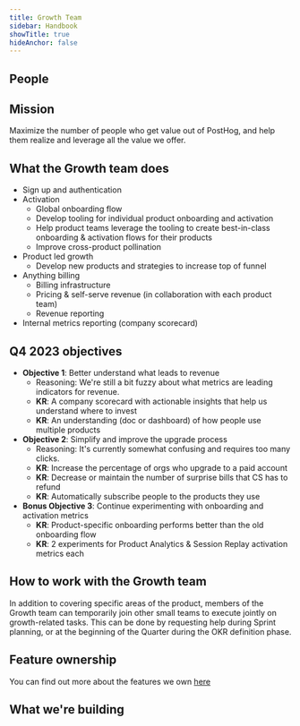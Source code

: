 ```yaml
---
title: Growth Team
sidebar: Handbook
showTitle: true
hideAnchor: false
---
```


## People

<TeamMembers />

## Mission

Maximize the number of people who get value out of PostHog, and help them realize and leverage all the value we offer.

## What the Growth team does
 
- Sign up and authentication
- Activation
  - Global onboarding flow
  - Develop tooling for individual product onboarding and activation
  - Help product teams leverage the tooling to create best-in-class onboarding & activation flows for their products
  - Improve cross-product pollination
- Product led growth
  - Develop new products and strategies to increase top of funnel
- Anything billing
  - Billing infrastructure
  - Pricing & self-serve revenue (in collaboration with each product team)
  - Revenue reporting
- Internal metrics reporting (company scorecard)


## Q4 2023 objectives

- **Objective 1**: Better understand what leads to revenue
  - Reasoning: We're still a bit fuzzy about what metrics are leading indicators for revenue. 
  - **KR**: A company scorecard with actionable insights that help us understand where to invest
  - **KR**: An understanding (doc or dashboard) of how people use multiple products
- **Objective 2**:  Simplify and improve the upgrade process
  - Reasoning: It's currently somewhat confusing and requires too many clicks. 
  - **KR**: Increase the percentage of orgs who upgrade to a paid account
  - **KR**: Decrease or maintain the number of surprise bills that CS has to refund
  - **KR**: Automatically subscribe people to the products they use
- **Bonus Objective 3**:  Continue experimenting with onboarding and activation metrics
  - **KR**: Product-specific onboarding performs better than the old onboarding flow
  - **KR**:  2 experiments for Product Analytics & Session Replay activation metrics each


## How to work with the Growth team

In addition to covering specific areas of the product, members of the Growth team can temporarily join other small teams to execute jointly on growth-related tasks.
This can be done by requesting help during Sprint planning, or at the beginning of the Quarter during the OKR definition phase.

## Feature ownership
You can find out more about the features we own [here](/handbook/engineering/feature-ownership)

## What we're building

<TeamRoadmap />
